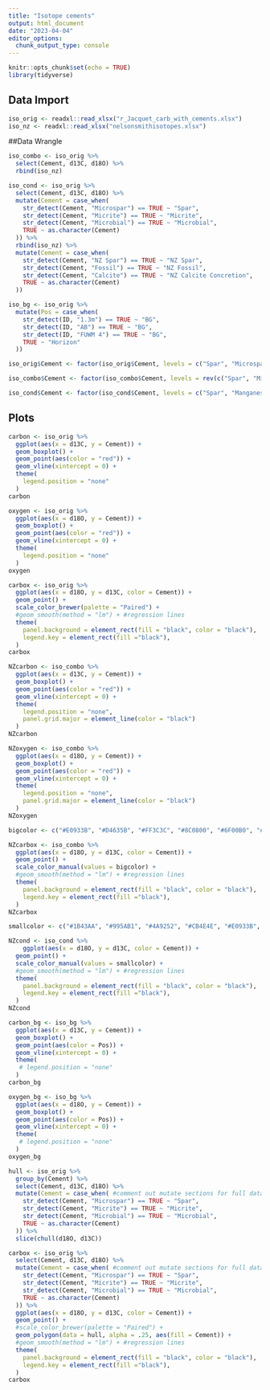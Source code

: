 ```yaml
---
title: "Isotope cements"
output: html_document
date: "2023-04-04"
editor_options: 
  chunk_output_type: console
---
```


```r
knitr::opts_chunk$set(echo = TRUE)
library(tidyverse)
```

## Data Import

```r
iso_orig <- readxl::read_xlsx("r_Jacquet_carb_with_cements.xlsx")
iso_nz <- readxl::read_xlsx("nelsonsmithisotopes.xlsx")
```

##Data Wrangle

```r
iso_combo <- iso_orig %>%
  select(Cement, d13C, d18O) %>%
  rbind(iso_nz)
```

```r
iso_cond <- iso_orig %>%
  select(Cement, d13C, d18O) %>%
  mutate(Cement = case_when(
    str_detect(Cement, "Microspar") == TRUE ~ "Spar",
    str_detect(Cement, "Micrite") == TRUE ~ "Micrite",
    str_detect(Cement, "Microbial") == TRUE ~ "Microbial",
    TRUE ~ as.character(Cement)
  )) %>%
  rbind(iso_nz) %>%
  mutate(Cement = case_when(
    str_detect(Cement, "NZ Spar") == TRUE ~ "NZ Spar",
    str_detect(Cement, "Fossil") == TRUE ~ "NZ Fossil",
    str_detect(Cement, "Calcite") == TRUE ~ "NZ Calcite Concretion",
    TRUE ~ as.character(Cement)
  ))
```

```r
iso_bg <- iso_orig %>%
  mutate(Pos = case_when(
    str_detect(ID, "1.3m") == TRUE ~ "BG",
    str_detect(ID, "AB") == TRUE ~ "BG",
    str_detect(ID, "FUWM 4") == TRUE ~ "BG",
    TRUE ~ "Horizon"
  ))
```

```r
iso_orig$Cement <- factor(iso_orig$Cement, levels = c("Spar", "Microspar", "Manganese", "Micrite", "Micrite (SSF)", "Micrite (spicule)", "Microbial", "Microbial (SSF)", "Laminar Microbial", "Laminar Microbial (Strom)", "Laminar Microbial (sponge)", "Laminar Calcrete"))
```

```r
iso_combo$Cement <- factor(iso_combo$Cement, levels = rev(c("Spar", "Microspar", "Manganese", "Micrite", "Micrite (SSF)", "Micrite (spicule)", "Microbial", "Microbial (SSF)", "Laminar Microbial", "Laminar Microbial (Strom)", "Laminar Microbial (sponge)", "Laminar Calcrete", "NZ Spar 1", "NZ Spar 2", "NZ Fossil 1", "NZ Fossil 2", "NZ Fossil 3", "NZ Calcite Concretion 1", "NZ Calcite Concretion 2", "NZ Bulk Skeletal", "NZ Bulk Micrite", "NZ Bulk Dolomicrite")))
```

```r
iso_cond$Cement <- factor(iso_cond$Cement, levels = c("Spar", "Manganese", "Micrite",  "Microbial", "Laminar Calcrete", "NZ Spar", "NZ Calcite Concretion", "NZ Bulk Micrite", "NZ Bulk Dolomicrite", "NZ Fossil", "NZ Bulk Skeletal"))
```

## Plots

```r
carbon <- iso_orig %>%
  ggplot(aes(x = d13C, y = Cement)) +
  geom_boxplot() +
  geom_point(aes(color = "red")) +
  geom_vline(xintercept = 0) +
  theme(
    legend.position = "none"
  )
carbon
```

```r
oxygen <- iso_orig %>%
  ggplot(aes(x = d18O, y = Cement)) +
  geom_boxplot() +
  geom_point(aes(color = "red")) +
  geom_vline(xintercept = 0) +
  theme(
    legend.position = "none"
  )
oxygen
```

```r
carbox <- iso_orig %>%
  ggplot(aes(x = d18O, y = d13C, color = Cement)) +
  geom_point() +
  scale_color_brewer(palette = "Paired") +
  #geom_smooth(method = "lm") + #regression lines
  theme(
    panel.background = element_rect(fill = "black", color = "black"),
    legend.key = element_rect(fill ="black"),
  )
carbox
```

```r
NZcarbon <- iso_combo %>%
  ggplot(aes(x = d13C, y = Cement)) +
  geom_boxplot() +
  geom_point(aes(color = "red")) +
  geom_vline(xintercept = 0) +
  theme(
    legend.position = "none",
    panel.grid.major = element_line(color = "black")
  )
NZcarbon
```

```r
NZoxygen <- iso_combo %>%
  ggplot(aes(x = d18O, y = Cement)) +
  geom_boxplot() +
  geom_point(aes(color = "red")) +
  geom_vline(xintercept = 0) +
  theme(
    legend.position = "none",
    panel.grid.major = element_line(color = "black")
  )
NZoxygen
```

```r
bigcolor <- c("#E0933B", "#D4635B", "#FF3C3C", "#8C0800", "#6F00B0", "#7CB000", "#3F8325", "#00BF32", "#5E63DD", "#0002CF", "#987A21", "#BE6000", "#5DEFE8", "#00FFF3", "#48FF7C", "#7CFF48", "#FFFB48", "#FFC948", "#A048FF", "#D248FF", "#FF48ED", "#FF4873")

NZcarbox <- iso_combo %>%
  ggplot(aes(x = d18O, y = d13C, color = Cement)) +
  geom_point() +
  scale_color_manual(values = bigcolor) +
  #geom_smooth(method = "lm") + #regression lines
  theme(
    panel.background = element_rect(fill = "black", color = "black"),
    legend.key = element_rect(fill ="black"),
  )
NZcarbox
```

```r
smallcolor <- c("#1B43AA", "#995AB1", "#4A9252", "#CB4E4E", "#E0933B", "#009AE4", "#16FFD1", "#ACD600", "#00F81B", "#F80000", "#FF4C16")

NZcond <- iso_cond %>%
    ggplot(aes(x = d18O, y = d13C, color = Cement)) +
  geom_point() +
  scale_color_manual(values = smallcolor) +
  #geom_smooth(method = "lm") + #regression lines
  theme(
    panel.background = element_rect(fill = "black", color = "black"),
    legend.key = element_rect(fill ="black"),
  )
NZcond
```

```r
carbon_bg <- iso_bg %>%
  ggplot(aes(x = d13C, y = Cement)) +
  geom_boxplot() +
  geom_point(aes(color = Pos)) +
  geom_vline(xintercept = 0) +
  theme(
   # legend.position = "none"
  )
carbon_bg
```

```r
oxygen_bg <- iso_bg %>%
  ggplot(aes(x = d18O, y = Cement)) +
  geom_boxplot() +
  geom_point(aes(color = Pos)) +
  geom_vline(xintercept = 0) +
  theme(
   # legend.position = "none"
  )
oxygen_bg
```

```r
hull <- iso_orig %>%
  group_by(Cement) %>%
  select(Cement, d13C, d18O) %>%
  mutate(Cement = case_when( #comment out mutate sections for full data
    str_detect(Cement, "Microspar") == TRUE ~ "Spar",
    str_detect(Cement, "Micrite") == TRUE ~ "Micrite",
    str_detect(Cement, "Microbial") == TRUE ~ "Microbial",
    TRUE ~ as.character(Cement)
  )) %>%
  slice(chull(d18O, d13C))

carbox <- iso_orig %>%
  select(Cement, d13C, d18O) %>%
  mutate(Cement = case_when( #comment out mutate sections for full data
    str_detect(Cement, "Microspar") == TRUE ~ "Spar",
    str_detect(Cement, "Micrite") == TRUE ~ "Micrite",
    str_detect(Cement, "Microbial") == TRUE ~ "Microbial",
    TRUE ~ as.character(Cement)
  )) %>%
  ggplot(aes(x = d18O, y = d13C, color = Cement)) +
  geom_point() +
  #scale_color_brewer(palette = "Paired") +
  geom_polygon(data = hull, alpha = .25, aes(fill = Cement)) +
  #geom_smooth(method = "lm") + #regression lines
  theme(
    panel.background = element_rect(fill = "black", color = "black"),
    legend.key = element_rect(fill ="black"),
  )
carbox
```